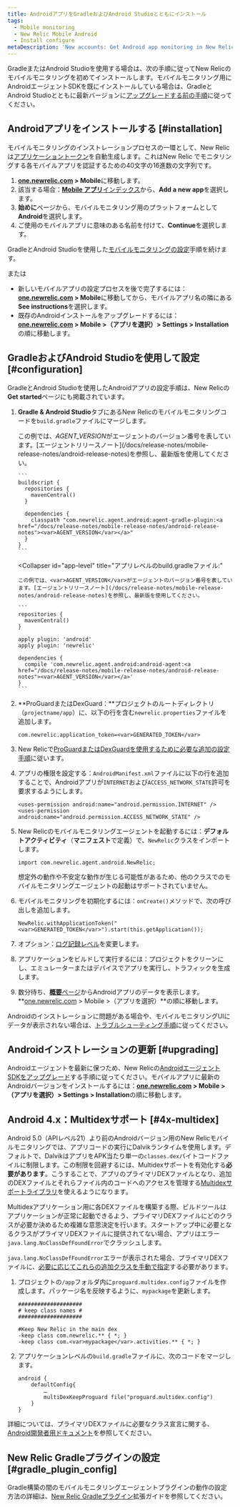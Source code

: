 ```yaml
---
title: AndroidアプリをGradleおよびAndroid Studioとともにインストール
tags:
  - Mobile monitoring
  - New Relic Mobile Android
  - Install configure
metaDescription: 'New accounts: Get Android app monitoring in New Relic at newrelic.com/signup. Existing accounts: Add mobile monitoring to your Android apps from the UI.'
---
```


GradleまたはAndroid Studioを使用する場合は、次の手順に従ってNew Relicのモバイルモニタリングを初めてインストールします。モバイルモニタリング用にAndroidエージェントSDKを既にインストールしている場合は、GradleとAndroid Studioとともに最新バージョンに[アップグレードする前の手順](/docs/mobile-monitoring/new-relic-mobile-android/install-configure/upgrade-new-relic-mobiles-android-sdk#android_upgrade_1)に従ってください。

## Androidアプリをインストールする [#installation]

モバイルモニタリングのインストレーションプロセスの一環として、New Relicは[アプリケーショントークン](/docs/mobile-apps/viewing-your-application-token)を自動生成します。これはNew Relic でモニタリングする各モバイルアプリを認証するための40文字の16進数の文字列です。

1. **[one.newrelic.com](https://one.newrelic.com) > Mobile**に移動します。
2. 該当する場合：[**Mobile アプリ**インデックス](/docs/mobile-monitoring/mobile-monitoring-ui/mobile-app-pages/mobile-apps-index)から、**Add a new app**を選択します。
3. **始めに**ページから、モバイルモニタリング用のプラットフォームとして**Android**を選択します。
4. ご使用のモバイルアプリに意味のある名前を付けて、**Continue**を選択します。

GradleとAndroid Studioを使用した[モバイルモニタリングの設定](#configuration)手順を続けます。

または

* 新しいモバイルアプリの設定プロセスを後で完了するには：**[one.newrelic.com](https://one.newrelic.com) > Mobile**に移動してから、モバイルアプリ名の隣にある**See instructions**を選択します。
* 既存のAndroidインストールをアップグレードするには：**[one.newrelic.com](https://one.newrelic.com/mobile) > Mobile >（アプリを選択）> Settings > Installation**の順に移動します。

## GradleおよびAndroid Studioを使用して設定 [#configuration]

GradleとAndroid Studioを使用したAndroidアプリの設定手順は、New Relicの**Get started**ページにも掲載されています。

1. **Gradle & Android Studio**タブにあるNew Relicのモバイルモニタリングコードを`build.gradle`ファイルにマージします。

   <CollapserGroup>
     <Collapser
       id="project-level"
       title="プロジェクトレベルのbuild.gradleファイル:"
     >
       この例では、<var>AGENT_VERSION</var>がエージェントのバージョン番号を表しています。[エージェントリリースノート](/docs/release-notes/mobile-release-notes/android-release-notes)を参照し、最新版を使用してください。

       ```
       buildscript {
         repositories {
           mavenCentral()
         }

         dependencies {
           classpath "com.newrelic.agent.android:agent-gradle-plugin:<a href="/docs/release-notes/mobile-release-notes/android-release-notes"><var>AGENT_VERSION</var></a>"
         }
       }
       ```
     </Collapser>

     <Collapser
       id="app-level"
       title="アプリレベルのbuild.gradleファイル:"
     >
       この例では、<var>AGENT_VERSION</var>がエージェントのバージョン番号を表しています。[エージェントリリースノート](/docs/release-notes/mobile-release-notes/android-release-notes)を参照し、最新版を使用してください。

       ```
       repositories {
         mavenCentral()
       }

       apply plugin: 'android'
       apply plugin: 'newrelic'

       dependencies {
         compile 'com.newrelic.agent.android:android-agent:<a href="/docs/release-notes/mobile-release-notes/android-release-notes"><var>AGENT_VERSION</var></a>'
       }
       ```
     </Collapser>
   </CollapserGroup>

2. **ProGuardまたはDexGuard：**プロジェクトのルートディレクトリ（`projectname/app`）に、以下の行を含む`newrelic.properties`ファイルを追加します。

   ```
   com.newrelic.application_token=<var>GENERATED_TOKEN</var>
   ```

3. New Relicで[ProGuardまたはDexGuardを使用するために必要な追加の設定手順](/docs/mobile-monitoring/new-relic-mobile-android/install-configure/configure-proguard-or-dexguard-android-apps)に従います。

4. アプリの権限を設定する：`AndroidManifest.xml`ファイルに以下の行を追加することで、Androidアプリが`INTERNET`および`ACCESS_NETWORK_STATE`許可を要求するようにします。

   ```
   <uses-permission android:name="android.permission.INTERNET" />
   <uses-permission android:name="android.permission.ACCESS_NETWORK_STATE" />
   ```

5. New Relicのモバイルモニタリングエージェントを起動するには：**デフォルトアクティビティ**（**マニフェスト**で定義）で、`NewRelic`クラスをインポートします。

   ```
   import com.newrelic.agent.android.NewRelic;
   ```

   <Callout variant="important">
     想定外の動作や不安定な動作が生じる可能性があるため、他のクラスでのモバイルモニタリングエージェントの起動はサポートされていません。
   </Callout>

6. モバイルモニタリングを初期化するには：`onCreate()`メソッドで、次の呼び出しを追加します。

   ```
   NewRelic.withApplicationToken("<var>GENERATED_TOKEN</var>").start(this.getApplication());
   ```

7. オプション：[ログ記録レベル](/docs/mobile-monitoring/new-relic-mobile-android/api-guides/android-agent-configuration-feature-flags#logging)を変更します。

8. アプリケーションをビルドして実行するには：プロジェクトをクリーンにし、エミュレーターまたはデバイスでアプリを実行し、トラフィックを生成します。

9. 数分待ち、[**概要**ページ](/docs/mobile-monitoring/mobile-monitoring-ui/mobile-app-pages/mobile-apps-overview-page)からAndroidアプリのデータを表示します。**[one.newrelic.com](https://one.newrelic.com/mobile) > Mobile >（アプリを選択）**の順に移動します。

Androidのインストレーションに問題がある場合や、モバイルモニタリングUIにデータが表示されない場合は、[トラブルシューティング手順](/docs/mobile-monitoring/new-relic-mobile-android/troubleshoot/no-data-appears-android)に従ってください。

## Androidインストレーションの更新 [#upgrading]

Androidエージェントを最新に保つため、New Relicの[AndroidエージェントSDKをアップグレード](/docs/mobile-monitoring/new-relic-mobile-android/install-configure/upgrading-new-relic-mobiles-android-sdk)する手順に従ってください。モバイルアプリに最新のAndroidバージョンをインストールするには：**[one.newrelic.com](https://one.newrelic.com/mobile) > Mobile >（アプリを選択）> Settings > Installation**の順に移動します。

## Android 4.x：Multidexサポート [#4x-multidex]

Android 5.0（APIレベル21）より前のAndroidバージョン用のNew Relicモバイルモニタリングでは、アプリコードの実行にDalvikランタイムを使用します。デフォルトで、DalvikはアプリをAPK当たり単一の`classes.dex`バイトコードファイルに制限します。この制限を回避するには、Multidexサポートを有効化する**必要があります**。こうすることで、アプリのプライマリDEXファイルとなり、追加のDEXファイルとそれらファイル内のコードへのアクセスを管理する[Multidexサポートライブラリ](https://developer.android.com/tools/support-library/features.html#multidex)を使えるようになります。

Multidexアプリケーション用に各DEXファイルを構築する際、ビルドツールはアプリケーションが正常に起動できるよう、プライマリDEXファイルにどのクラスが必要か決めるため複雑な意思決定を行います。スタートアップ中に必要となるクラスがプライマリDEXファイルに提供されてない場合、アプリはエラー`java.lang.NoClassDefFoundError`でクラッシュします。

`java.lang.NoClassDefFoundError`エラーが表示された場合、プライマリDEXファイルに、[必要に応じてこれらの追加クラスを手動で指定](https://developer.android.com/studio/build/multidex.html#keep)する必要があります。

1. プロジェクトの`/app`フォルダ内に`proguard.multidex.config`ファイルを作成します。パッケージ名を反映するように、`mypackage`を更新します。

   ```
   ####################
   # keep class names #
   ####################

   #Keep New Relic in the main dex
   -keep class com.newrelic.** { *; }
   -keep class com.<var>mypackage</var>.activities.** { *; }
   ```

2. アプリケーションレベルの`build.gradle`ファイルに、次のコードをマージします。

   ```
   android { 
       defaultConfig{
           …
           multiDexKeepProguard file("proguard.multidex.config")
       }
   }
   ```

詳細については、プライマリDEXファイルに必要なクラス宣言に関する、[Android開発者用ドキュメント](https://developer.android.com/studio/build/multidex.html#keep)を参照してください。

## New Relic Gradleプラグインの設定 [#gradle_plugin_config]

Gradle構築の間のモバイルモニタリングエージェントプラグインの動作の設定方法の詳細は、[New Relic Gradleプラグイン](https://docs.newrelic.com/docs/mobile-monitoring/new-relic-mobile-android/install-configure/configure-new-relic-gradle-plugin)拡張ガイドを参照してください。